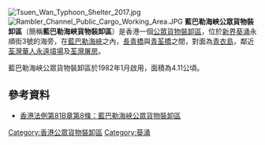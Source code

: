 {{refimprove|time=2011-09-23T13:42:38+00:00}}
[[File:Tsuen_Wan_Typhoon_Shelter_2017.jpg|thumb]]
[[File:Rambler_Channel_Public_Cargo_Working_Area.JPG|thumb]]
'''藍巴勒海峽公眾貨物裝卸區'''（簡稱'''藍巴勒海峽貨物裝卸區'''）是香港一個[[公眾貨物裝卸區|公眾貨物裝卸區]]，位於[[新界|新界]][[葵涌|葵涌]]永順街3號的海旁，在[[藍巴勒海峽|藍巴勒海峽]]之內，[[長青橋|長青橋]]與[[青荃橋|青荃橋]]之間，對面為[[青衣島|青衣島]]，鄰近[[荃灣華人永遠墳場|荃灣華人永遠墳場]]及[[荃灣屠房|荃灣屠房]]。

藍巴勒海峽公眾貨物裝卸區於1982年1月啟用，面積為4.11公頃。

==參考資料==
*[http://www.legislation.gov.hk/blis_ind.nsf/6033a8cc1f220686482564840019d2f2/94f846422d743bdf48256fa6000a1b9c?OpenDocument 香港法例第81B章第8條：藍巴勒海峽公眾貨物裝卸區] {{Wayback|url=http://www.legislation.gov.hk/blis_ind.nsf/6033a8cc1f220686482564840019d2f2/94f846422d743bdf48256fa6000a1b9c?OpenDocument |date=20160307060037 }}

[[Category:香港公眾貨物裝卸區|Category:香港公眾貨物裝卸區]]
[[Category:葵涌|Category:葵涌]]